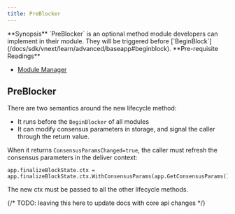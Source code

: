 ```yaml
---
title: PreBlocker
---
```

<Note>
**Synopsis**
`PreBlocker` is an optional method module developers can implement in their module. They will be triggered before [`BeginBlock`](/docs/sdk/vnext/learn/advanced/baseapp#beginblock).
</Note>

<Note>
**Pre-requisite Readings**

* [Module Manager](/docs/sdk/vnext/build/building-modules/module-manager)

</Note>

## PreBlocker

There are two semantics around the new lifecycle method:

* It runs before the `BeginBlocker` of all modules
* It can modify consensus parameters in storage, and signal the caller through the return value.

When it returns `ConsensusParamsChanged=true`, the caller must refresh the consensus parameters in the deliver context:

```
app.finalizeBlockState.ctx = app.finalizeBlockState.ctx.WithConsensusParams(app.GetConsensusParams())
```

The new ctx must be passed to all the other lifecycle methods.

{/* TODO: leaving this here to update docs with core api changes */}
